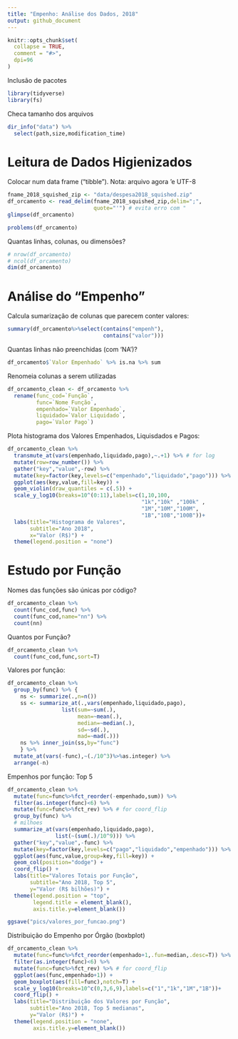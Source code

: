---
title: "Empenho: Análise dos Dados, 2018"
output: github_document
---

```{r,echo=F}
knitr::opts_chunk$set(
  collapse = TRUE,
  comment = "#>",
  dpi=96
)
```

Inclusão de pacotes

```{r setup,message=F}
library(tidyverse)
library(fs)
```

Checa tamanho dos arquivos

```{r}
dir_info("data") %>%
  select(path,size,modification_time)
```

# Leitura de Dados Higienizados

Colocar num data frame ("tibble"). Nota: arquivo agora 'e UTF-8

```{r df1,cache=T}
fname_2018_squished_zip <- "data/despesa2018_squished.zip"
df_orcamento <- read_delim(fname_2018_squished_zip,delim=";",
                           quote="'") # evita erro com "
glimpse(df_orcamento)
```

```{r}
problems(df_orcamento)
```

Quantas linhas, colunas, ou dimensões?

```{r}
# nrow(df_orcamento)
# ncol(df_orcamento)
dim(df_orcamento)
```

# Análise do "Empenho"

Calcula sumarização de colunas que parecem conter valores:

```{r,cache=T}
summary(df_orcamento%>%select(contains("empenh"),
                              contains("valor")))
```

Quantas linhas não preenchidas (com 'NA')?

```{r,cache=T}
df_orcamento$`Valor Empenhado` %>% is.na %>% sum
```

Renomeia colunas a serem utilizadas

```{r}
df_orcamento_clean <- df_orcamento %>%
  rename(func_cod=`Função`,
         func=`Nome Função`,
         empenhado=`Valor Empenhado`,
         liquidado=`Valor Liquidado`,
         pago=`Valor Pago`)
```

Plota histograma dos Valores Empenhados, Liquisdados e Pagos:

```{r,cache=T}
df_orcamento_clean %>%
  transmute_at(vars(empenhado,liquidado,pago),~.+1) %>% # for log
  mutate(row=row_number()) %>%
  gather("key","value",-row) %>%
  mutate(key=factor(key,levels=c("empenhado","liquidado","pago"))) %>%
  ggplot(aes(key,value,fill=key)) +
  geom_violin(draw_quantiles = c(.5)) +
  scale_y_log10(breaks=10^(0:11),labels=c(1,10,100,
                                          "1k","10k" ,"100k" ,
                                          "1M","10M","100M",
                                          "1B","10B","100B"))+
  labs(title="Histograma de Valores",
       subtitle="Ano 2018",
       x="Valor (R$)") +
  theme(legend.position = "none")
```

# Estudo por Função

Nomes das funções são únicas por código?

```{r,cache=T}
df_orcamento_clean %>%
  count(func_cod,func) %>%
  count(func_cod,name="nn") %>%
  count(nn)
```

Quantos por Função?

```{r,cache=T}
df_orcamento_clean %>%
  count(func_cod,func,sort=T)
```


Valores por função:

```{r}
df_orcamento_clean %>%
  group_by(func) %>% {
    ns <- summarize(.,n=n())
    ss <- summarize_at(.,vars(empenhado,liquidado,pago),
                 list(sum=~sum(.),
                      mean=~mean(.),
                      median=~median(.),
                      sd=~sd(.),
                      mad=~mad(.)))
    ns %>% inner_join(ss,by="func")
    } %>%
  mutate_at(vars(-func),~(./10^3)%>%as.integer) %>%
  arrange(-n)
```

Empenhos por função: Top 5

```{r}
df_orcamento_clean %>%
  mutate(func=func%>%fct_reorder(-empenhado,sum)) %>%
  filter(as.integer(func)<6) %>%
  mutate(func=func%>%fct_rev) %>% # for coord_flip
  group_by(func) %>%
  # milhoes
  summarize_at(vars(empenhado,liquidado,pago),
               list(~(sum(.)/10^9))) %>%
  gather("key","value",-func) %>%
  mutate(key=factor(key,levels=c("pago","liquidado","empenhado"))) %>%
  ggplot(aes(func,value,group=key,fill=key)) +
  geom_col(position="dodge") +
  coord_flip() +
  labs(title="Valores Totais por Função",
       subtitle="Ano 2018, Top 5",
       y="Valor (R$ bilhões)") +
  theme(legend.position = "top",
        legend.title = element_blank(),
        axis.title.y=element_blank())
```

```{r}
ggsave("pics/valores_por_funcao.png")
```


Distribuição do Empenho por Órgão (boxbplot)

```{r}
df_orcamento_clean %>%
  mutate(func=func%>%fct_reorder(empenhado+1,.fun=median,.desc=T)) %>%
  filter(as.integer(func)<6) %>%
  mutate(func=func%>%fct_rev) %>% # for coord_flip
  ggplot(aes(func,empenhado+1)) +
  geom_boxplot(aes(fill=func),notch=T) +
  scale_y_log10(breaks=10^c(0,3,6,9),labels=c("1","1k","1M","1B"))+
  coord_flip() +
  labs(title="Distribuição dos Valores por Função",
       subtitle="Ano 2018, Top 5 medianas",
       y="Valor (R$)") +
  theme(legend.position = "none",
        axis.title.y=element_blank())
```

